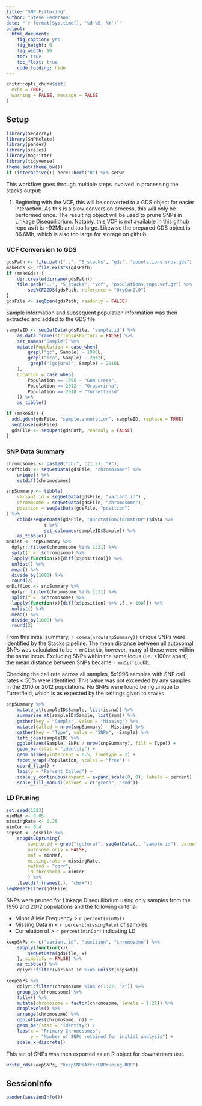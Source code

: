 ```yaml
---
title: "SNP Filtering"
author: "Steve Pederson"
date: "`r format(Sys.time(), '%d %B, %Y')`"
output: 
  html_document: 
    fig_caption: yes
    fig_height: 6
    fig_width: 10
    toc: true
    toc_float: true
    code_folding: hide   
---
```


```r
knitr::opts_chunk$set(
  echo = TRUE,
  warning = FALSE, message = FALSE
)
```

## Setup

```r
library(SeqArray)
library(SNPRelate)
library(pander)
library(scales)
library(magrittr)
library(tidyverse)
theme_set(theme_bw())
if (interactive()) here::here("R") %>% setwd
```

This workflow goes through multiple steps involved in processing the stacks output:

1. Beginning with the VCF, this will be converted to a GDS object for easier interaction.
As this is a slow conversion process, this will only be performed once.
The resulting object will be used to prune SNPs in Linkage Disequilibrium.
Notably, this VCF is not available in this github repo as it is ~92Mb and too large.
Likewise the prepared GDS object is 86.6Mb, which is also too large for storage on github.


### VCF Conversion to GDS

```r
gdsPath <- file.path("..", "5_stacks", "gds", "populations.snps.gds")
makeGds <- !file.exists(gdsPath)
if (makeGds) {
    dir.create(dirname(gdsPath))
    file.path("..", "5_stacks", "vcf", "populations.snps.vcf.gz") %>%
        seqVCF2GDS(gdsPath, reference = "OryCun2.0")
}
gdsFile <- seqOpen(gdsPath, readonly = FALSE)
```

Sample information and subsequent population information was then extracted and added to the GDS file.

```r
sampleID <- seqGetData(gdsFile, "sample.id") %>%
    as.data.frame(stringsAsFactors = FALSE) %>%
    set_names("Sample") %>%
    mutate(Population = case_when(
        grepl("gc", Sample) ~ 1996L,
        grepl("ora", Sample) ~ 2012L,
        !grepl("(gc|ora)", Sample) ~ 2010L
    ),
    Location = case_when(
        Population == 1996 ~ "Gum Creek",
        Population == 2012 ~ "Oraparinna",
        Population == 2010 ~ "Turretfield"
    )) %>%
    as_tibble()
```

```r
if (makeGds) {
  add.gdsn(gdsFile, "sample.annotation", sampleID, replace = TRUE)
  seqClose(gdsFile)
  gdsFile <- seqOpen(gdsPath, readonly = FALSE)
}
```

### SNP Data Summary

```r
chromosomes <- paste0("chr", c(1:21, "X"))
scaffolds <- seqGetData(gdsFile, "chromosome") %>%
    unique() %>%
    setdiff(chromosomes)
```

```r
snpSummary <- tibble(
    variant.id = seqGetData(gdsFile, "variant.id") ,
    chromosome = seqGetData(gdsFile, "chromosome"),
    position = seqGetData(gdsFile, "position")
) %>%
    cbind(seqGetData(gdsFile, "annotation/format/DP")$data %>% 
              t %>%
              set_colnames(sampleID$Sample)) %>%
    as_tibble()
mnDist <- snpSummary %>% 
  dplyr::filter(chromosome %in% 1:21) %>% 
  split(f = .$chromosome) %>% 
  lapply(function(x){diff(x$position)}) %>% 
  unlist() %>% 
  mean() %>% 
  divide_by(1000) %>% 
  round(2)
mnDiffLoc <- snpSummary %>% 
  dplyr::filter(chromosome %in% 1:21) %>% 
  split(f = .$chromosome) %>%
  lapply(function(x){diff(x$position) %>% .[. > 100]}) %>%
  unlist() %>% 
  mean() %>% 
  divide_by(1000) %>% 
  round(2)
```

From this initial summary, `r comma(nrow(snpSummary))` unique SNPs were identified by the Stacks pipeline.
The mean distance between all autosomal SNPs was calculated to be `r mnDist`kb, however, many of these were within the same locus.
Excluding SNPs within the same locus (i.e. <100nt apart), the mean distance between SNPs became `r mnDiffLoc`kb.

Checking the call rate across all samples, 5x1996 samples with SNP call rates < 50% were identified. 
This value was not exceeded by any samples in the 2010 or 2012 populations.
No SNPs were found being unique to Turretfield, which is as expected by the settings given to `stacks`

```r
snpSummary %>%
    mutate_at(sampleID$Sample, list(is.na)) %>%
    summarise_at(sampleID$Sample, list(sum)) %>%
    gather(key = "Sample", value = "Missing") %>%
    mutate(Called = nrow(snpSummary) - Missing) %>%
    gather(key = "Type", value = "SNPs", -Sample) %>%
    left_join(sampleID) %>%
    ggplot(aes(Sample, SNPs / nrow(snpSummary), fill = Type)) +
    geom_bar(stat = "identity") +
    geom_hline(yintercept = 0.5, linetype = 2) +
    facet_wrap(~Population, scales = "free") +
    coord_flip() +
    labs(y = "Percent Called") +
    scale_y_continuous(expand = expand_scale(0, 0), labels = percent) +
    scale_fill_manual(values = c("green", "red"))
```

### LD Pruning

```r
set.seed(1523)
minMaf <- 0.05
missingRate <- 0.25
minCor <- 0.4
snpset <- gdsFile %>%
    snpgdsLDpruning(
        sample.id = grep("(gc|ora)", seqGetData(., "sample.id"), value = TRUE),
        autosome.only = FALSE,
        maf = minMaf,
        missing.rate = missingRate,
        method = "corr",
        ld.threshold = minCor
        ) %>%
    .[setdiff(names(.), "chrX")]
seqResetFilter(gdsFile) 
```

SNPs were pruned for Linkage Disequilibrium using only samples from the 1996 and 2012 populations and the following criteria:

- Minor Allele Frequency > `r percent(minMaf)`
- Missing Data in < `r percent(missingRate)` of samples
- Correlation of > `r percent(minCor)` indicating LD


```r
keepSNPs <- c("variant.id", "position", "chromosome") %>%
    sapply(function(x){
        seqGetData(gdsFile, x)
    }, simplify = FALSE) %>%
    as_tibble() %>%
    dplyr::filter(variant.id %in% unlist(snpset))
```

```r
keepSNPs %>%
    dplyr::filter(chromosome %in% c(1:22, "X")) %>%
    group_by(chromosome) %>%
    tally() %>%
    mutate(chromosome = factor(chromosome, levels = 1:21)) %>%
    droplevels() %>%
    arrange(chromosome) %>%
    ggplot(aes(chromosome, n)) +
    geom_bar(stat = "identity") +
    labs(x = "Primary Chromosomes",
         y = "Number of SNPs retained for initial analysis") +
    scale_x_discrete()
```


This set of SNPs was then exported as an R object for downstream use.

```r
write_rds(keepSNPs, "keepSNPsAfterLDPruning.RDS")
```

## SessionInfo

```r
pander(sessionInfo())
```

